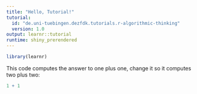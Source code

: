 ```yaml
---
title: "Hello, Tutorial!"
tutorial:
  id: "de.uni-tuebingen.dezfdk.tutorials.r-algorithmic-thinking"
  version: 1.0
output: learnr::tutorial
runtime: shiny_prerendered
---
```

  
```r
library(learnr)
```

This code computes the answer to one plus one,
change it so it computes two plus two:
  
```r
1 + 1
```
